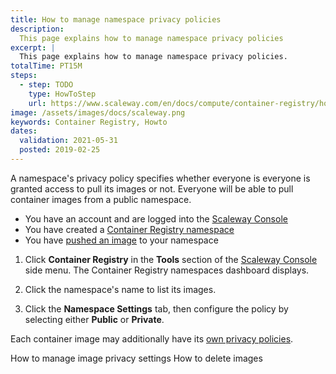 ```yaml
---
title: How to manage namespace privacy policies
description:
  This page explains how to manage namespace privacy policies
excerpt: |
  This page explains how to manage namespace privacy policies.
totalTime: PT15M
steps:
  - step: TODO
    type: HowToStep
    url: https://www.scaleway.com/en/docs/compute/container-registry/how-to/manage-namespace-privacy-policies/
image: /assets/images/docs/scaleway.png
keywords: Container Registry, Howto
dates:
  validation: 2021-05-31
  posted: 2019-02-25
---
```


A namespace's privacy policy specifies whether everyone is everyone is granted access to pull its images or not. Everyone will be able to pull container images from a public namespace.

<Message type="requirement">

- You have an account and are logged into the [Scaleway Console](https://console.scaleway.com) 
- You have created a [Container Registry namespace](/compute/container-registry/how-to/create-namespace)
- You have [pushed an image](/compute/container-registry/how-to/push-images) to your namespace 

</Message>

1. Click **Container Registry** in the **Tools** section of the [Scaleway Console](https://console.scaleway.com) side menu. The Container Registry namespaces dashboard displays.

    <Lightbox src="scaleway-registry_namespace_list.png" />

2. Click the namespace's name to list its images. 

3. Click the **Namespace Settings** tab, then configure the policy by selecting either **Public** or **Private**.
    <Lightbox src="registry_namespace_privacy_policies.png" />

<Message type="note">

Each container image may additionally have its [own privacy policies](/compute/container-registry/how-to/manage-image-privacy-settings).

</Message>


<Navigation title="See Also">
  <PreviousButton to="/compute/container-registry/how-to/manage-image-privacy-settings/">How to manage image privacy settings</PreviousButton>
  <NextButton to="/compute/container-registry/how-to/delete-image/">How to delete images</NextButton>
</Navigation>